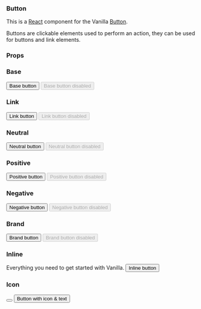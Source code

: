 
<Meta title="Button" component={Button} decorators={[withKnobs]} />

### Button

This is a [React](https://reactjs.org/) component for the Vanilla [Button](https://docs.vanillaframework.io/patterns/buttons/).

Buttons are clickable elements used to perform an action, they can be used for buttons and link elements.

### Props

<Props of={Button} />

### Base

<Preview>
  <Story name="Base">
    <Button appearance="base">Base button</Button>
  </Story>
</Preview>

<Preview>
  <Story name="Base disabled">
    <Button appearance="base" disabled>
      Base button disabled
    </Button>
  </Story>
</Preview>

### Link

<Preview>
  <Story name="Link">
    <Button element="a" href="#test" appearance="base">
      Link button
    </Button>
  </Story>
</Preview>

<Preview>
  <Story name="Link disabled">
    <Button element="a" href="#test" appearance="base" disabled>
      Link button disabled
    </Button>
  </Story>
</Preview>

### Neutral
<Preview>
  <Story name="Neutral">
    <Button appearance="neutral">Neutral button</Button>
  </Story>
</Preview>

<Preview>
  <Story name="Neutral disabled">
    <Button appearance="neutral" disabled>
      Neutral button disabled
    </Button>
  </Story>
</Preview>

### Positive

<Preview>
  <Story name="Positive">
    <Button appearance="positive">Positive button</Button>
  </Story>
</Preview>

<Preview>
  <Story name="Positive disabled">
    <Button appearance="positive" disabled>
      Positive button disabled
    </Button>
  </Story>
</Preview>

### Negative

<Preview>
  <Story name="Negative">
    <Button appearance="negative">Negative button</Button>
  </Story>
</Preview>

<Preview>
  <Story name="Negative disabled">
    <Button appearance="negative" disabled>
      Negative button disabled
    </Button>
  </Story>
</Preview>

### Brand

<Preview>
  <Story name="Brand">
    <Button appearance="brand">Brand button</Button>
  </Story>
</Preview>

<Preview>
  <Story name="Brand disabled">
    <Button appearance="brand" disabled>
      Brand button disabled
    </Button>
  </Story>
</Preview>

### Inline

<Preview>
  <Story name="Inline">
    <span>Everything you need to get started with Vanilla. </span>
    <Button appearance="neutral" inline>
      Inline button
    </Button>
  </Story>
</Preview>

### Icon

<Preview>
  <Story name="Icon">
    <Button hasIcon>
      <i className="p-icon--plus"></i>
    </Button>
  </Story>
</Preview>

<Preview>
  <Story name="Icon & text">
    <Button hasIcon>
      <i className="p-icon--plus"></i> <span>Button with icon & text</span>
    </Button>
  </Story>
</Preview>
